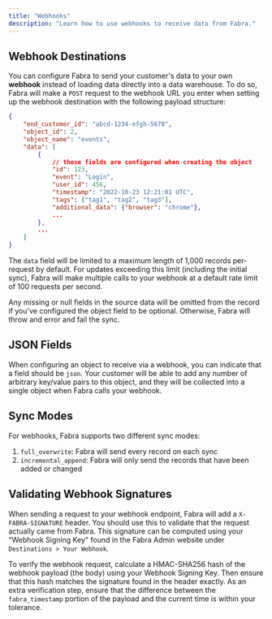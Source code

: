 ```yaml
---
title: "Webhooks"
description: "Learn how to use webhooks to receive data from Fabra."
---
```


## Webhook Destinations

You can configure Fabra to send your customer's data to your own **webhook** instead of loading data directly into a data warehouse.
To do so, Fabra will make a `POST` request to the webhook URL you enter when setting up the webhook destination with the following
payload structure:
```json
{
    "end_customer_id": "abcd-1234-efgh-5678",
    "object_id": 2,
    "object_name": "events",
    "data": [
        {
            // these fields are configured when creating the object
            "id": 123,
            "event": "Login",
            "user_id": 456,
            "timestamp": "2022-10-23 12:21:01 UTC",
            "tags": ["tag1", "tag2", "tag3"],
            "additional_data": {"browser": "chrome"},
            ...
        },
        ...
    ]
}
```

The `data` field will be limited to a maximum length of 1,000 records per-request by default. For updates exceeding this limit (including the
initial sync), Fabra will make multiple calls to your webhook at a default rate limit of 100 requests per second.

<Note>
Any missing or null fields in the source data will be omitted from the record if you've configured the object field to be optional. Otherwise,
Fabra will throw and error and fail the sync.
</Note>

## JSON Fields

When configuring an object to receive via a webhook, you can indicate that a field should be `json`. Your customer will be able to add any number
of arbitrary key/value pairs to this object, and they will be collected into a single object when Fabra calls your webhook.

## Sync Modes

For webhooks, Fabra supports two different sync modes:
1. `full_overwrite`: Fabra will send every record on each sync
2. `incremental_append`: Fabra will only send the records that have been added or changed

## Validating Webhook Signatures

When sending a request to your webhook endpoint, Fabra will add a `X-FABRA-SIGNATURE` header. You should use this to validate that the request actually
came from Fabra. This signature can be computed using your "Webhook Signing Key" found in the Fabra Admin website under `Destinations > Your Webhook`.

To verify the webhook request, calculate a HMAC-SHA256 hash of the webhook payload (the body) using your Webhook Signing Key. Then ensure that this hash
matches the signature found in the header exactly. As an extra verification step, ensure that the difference between the `fabra_timestamp` portion of
the payload and the current time is within your tolerance.

